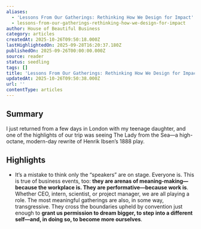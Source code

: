 ```yaml
---
aliases:
  - 'Lessons From Our Gatherings: Rethinking How We Design for Impact'
  - lessons-from-our-gatherings-rethinking-how-we-design-for-impact
author: House of Beautiful Business
category: articles
createdAt: 2025-10-26T09:50:18.000Z
lastHighlightedOn: 2025-09-28T16:20:37.180Z
publishedOn: 2025-09-26T00:00:00.000Z
source: reader
status: seedling
tags: []
title: 'Lessons From Our Gatherings: Rethinking How We Design for Impact'
updatedAt: 2025-10-26T09:50:38.000Z
url: ''
contentType: articles
---
```

## Summary

I just returned from a few days in London with my teenage daughter, and one of the highlights of our trip was seeing The Lady from the Sea—a high-octane, modern-day rewrite of Henrik Ibsen’s 1888 play.

## Highlights

- It’s a mistake to think only the “speakers” are on stage. Everyone is. This is true of business events, too: **they are arenas of meaning-making—because the workplace is. They are performative—because work is**. Whether CEO, intern, scientist, or project manager, we are all playing a role.
  The most meaningful gatherings are also, in some way, transgressive. They cross the boundaries upheld by convention just enough to **grant us permission to dream bigger, to step into a different self—and, in doing so, to become more ourselves**.
